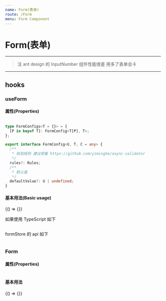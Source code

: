 ```yaml
---
name: Form(表单)
route: /Form
menu: Form Component
---
```



# Form(表单)

---

> 注 ant design 的 InputNumber 组件性能很差 用多了表单会卡

---

## hooks

### useForm

#### 属性(Properties)

```ts
```

```ts
type FormConfigs<T = {}> = {
  [P in keyof T]: FormConfig<T[P], T>;
};

export interface FormConfig<U, T, C = any> {
  /**
   * 校验规则 建议观看 https://github.com/yiminghe/async-validator
   */
  rules?: Rules;
  /**
   * 默认值
   */
  defaultValue?: U | undefined;
}
```

<Props />

#### 基本用法(Basic usage)

<Playground>{() => {}}</Playground>

如果使用 TypeScript 如下

```tsx
```

formStore 的 api 如下

```ts
```

### Form

#### 属性(Properties)

<Props />

```ts
```

#### 基本用法

<Playground>{() => {}}</Playground>
